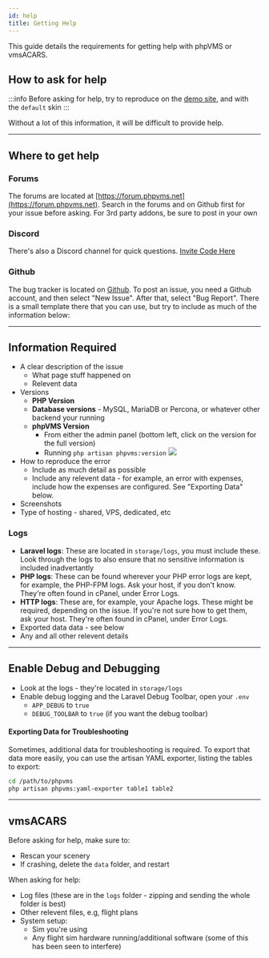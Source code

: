```yaml
---
id: help
title: Getting Help
---
```


This guide details the requirements for getting help with phpVMS or vmsACARS.


## How to ask for help

:::info
Before asking for help, try to reproduce on the [demo site](https://demo.phpvms.net), and with the `default` skin
:::

Without a lot of this information, it will be difficult to provide help.

---

## Where to get help

### Forums

The forums are located at [https://forum.phpvms.net](https://forum.phpvms.net). Search in the forums and on Github first for your issue before asking. For 3rd party addons, be sure to post in your own

### Discord

There's also a Discord channel for quick questions. [Invite Code Here](https://discord.gg/wvAmMnd)

### Github

The bug tracker is located on [Github](https://github.com/nabeelio/phpvms/issues). To post an issue, you need a Github account, and then select "New Issue". After that, select "Bug Report". There is a small template there that you can use, but try to include as much of the information below:

---

## Information Required

- A clear description of the issue
    - What page stuff happened on
    - Relevent data
- Versions
    - **PHP Version**
    - **Database versions** - MySQL, MariaDB or Percona, or whatever other backend your running
    - **phpVMS Version**
        - From either the admin panel (bottom left, click on the version for the full version) 
        - Running `php artisan phpvms:version`
        ![](img/version.png)
- How to reproduce the error 
    - Include as much detail as possible
    - Include any relevent data - for example, an error with expenses, include how the expenses are configured. See "Exporting Data" below.
- Screenshots
- Type of hosting - shared, VPS, dedicated, etc

### Logs

- **Laravel logs**: These are located in `storage/logs`, you must include these. Look through the logs to also ensure that no sensitive information is included inadvertantly
- **PHP logs**: These can be found wherever your PHP error logs are kept, for example, the PHP-FPM logs. Ask your host, if you don't know. They're often found in cPanel, under Error Logs.
- **HTTP logs**: These are, for example, your Apache logs. These might be required, depending on the issue. If you're not sure how to get them, ask your host. They're often found in cPanel, under Error Logs.
- Exported data data - see below
- Any and all other relevent details

---

## Enable Debug and Debugging

- Look at the logs - they're located in `storage/logs`
- Enable debug logging and the Laravel Debug Toolbar, open your `.env`
    - `APP_DEBUG` to `true`
    - `DEBUG_TOOLBAR` to `true` (if you want the debug toolbar)

#### Exporting Data for Troubleshooting

Sometimes, additional data for troubleshooting is required. To export that data more easily, you can use the artisan YAML exporter, listing the tables to export:

```bash
cd /path/to/phpvms
php artisan phpvms:yaml-exporter table1 table2
```

---

## vmsACARS

Before asking for help, make sure to:

- Rescan your scenery
- If crashing, delete the `data` folder, and restart

When asking for help:

- Log files (these are in the `logs` folder - zipping and sending the whole folder is best)
- Other relevent files, e.g, flight plans
- System setup:
    - Sim you're using
    - Any flight sim hardware running/additional software (some of this has been seen to interfere)
